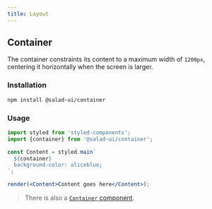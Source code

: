 ```yaml
---
title: Layout
---
```



## Container

The container constraints its content to a maximum width of `1200px`, centering it horizontally when the screen is larger.

### Installation

```bash
npm install @salad-ui/container
```

### Usage

```jsx inline=false
import styled from 'styled-components';
import {container} from '@salad-ui/container';

const Content = styled.main`
  ${container}
  background-color: aliceblue;
`;

render(<Content>Content goes here</Content>);
```

> There is also a [`Container` component](/components/container).
